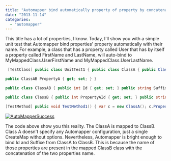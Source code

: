 ```yaml
---
title: "Automapper bind automatically property of property by concatenating property name"
date: "2013-11-14"
categories: 
  - "automapper"
---
```


This title has a lot of properties, I know. Today, I'll show you with a simple unit test that Automapper bind properties' property automatically with their name. For example, a class that has a property called User that has by itself a property called FirstName and LastName, will auto-bind to MyMappedClass.UserFirstName and MyMappedClass.UserLastName.


```csharp
 [TestClass] public class UnitTest1 { public class ClassA { public ClassA() { this.PropertyA = new ClassAB(); }

public ClassAB PropertyA { get; set; } }

public class ClassAB { public int Id { get; set; } public string Suffixe { get; set; } public string NotTheSame { get; set; } }

public class ClassB { public int PropertyAId { get; set; } public string PropertyASuffixe { get; set; } public string NotReallyTheSame { get; set; } }

[TestMethod] public void TestMethod1() { var c = new ClassA(); c.PropertyA.Id = 123; Mapper.CreateMap<ClassA, ClassB>(); var mapped = Mapper.Map<ClassA, ClassB>(c); Assert.AreEqual(c.PropertyA.Id,mapped.PropertyAId); Assert.AreEqual(c.PropertyA.Suffixe,mapped.PropertyASuffixe); Assert.IsNull(mapped.NotReallyTheSame); } } 
```

[![AutoMapperSuccess](http://patrickdesjardins.com/blog/wp-content/uploads/2013/10/AutoMapperSuccess-400x68.png)](http://patrickdesjardins.com/blog/automapper-bind-automatically-property-of-property-by-concatenating-property-name/automappersuccess)

The code above show you this reality. The ClassA is mapped to ClassB. Class A doesn't specify any Automapper configuration, just a single CreateMap without options. Nevertheless, Automapper is bright enough to bind Id and Suffixe from ClassA to ClassB. This is because the name of those properties are present in the mapped ClassB class with the concatenation of the two properties name.
